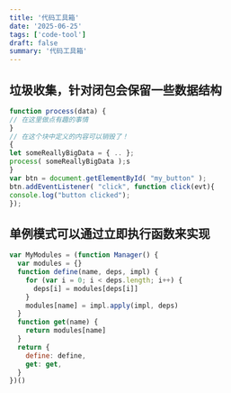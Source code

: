 ```yaml
---
title: '代码工具箱'
date: '2025-06-25'
tags: ['code-tool']
draft: false
summary: '代码工具箱'
---
```


## 垃圾收集，针对闭包会保留一些数据结构

```js
function process(data) {
// 在这里做点有趣的事情
}
// 在这个块中定义的内容可以销毁了！
{
let someReallyBigData = { .. };
process( someReallyBigData );s
}
var btn = document.getElementById( "my_button" );
btn.addEventListener( "click", function click(evt){
console.log("button clicked");
});
```

## 单例模式可以通过立即执行函数来实现

```js
var MyModules = (function Manager() {
  var modules = {}
  function define(name, deps, impl) {
    for (var i = 0; i < deps.length; i++) {
      deps[i] = modules[deps[i]]
    }
    modules[name] = impl.apply(impl, deps)
  }
  function get(name) {
    return modules[name]
  }
  return {
    define: define,
    get: get,
  }
})()
```
